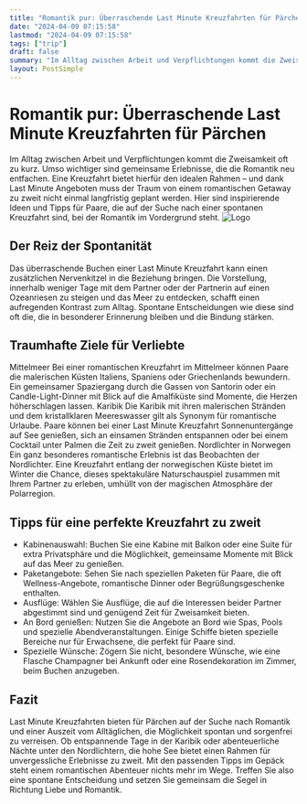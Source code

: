 ```yaml
---
title: "Romantik pur: Überraschende Last Minute Kreuzfahrten für Pärchen"
date: "2024-04-09 07:15:58"
lastmod: "2024-04-09 07:15:58"
tags: ["trip"]
draft: false
summary: "Im Alltag zwischen Arbeit und Verpflichtungen kommt die Zweisamkeit oft zu kurz. Umso wichtiger sind gemeinsame Erlebnisse, die die Romantik neu entfachen. Eine Kreuzfahrt bietet hierfür den idealen Rahmen – und dank Last Minute Angeboten muss der Traum von einem romantischen Getaway zu zweit nicht einmal langfristig geplant werden. Hier sind inspirierende Ideen und Tipps für Paare, die auf der Suche nach einer spontanen Kreuzfahrt sind, bei der Romantik im Vordergrund steht."
layout: PostSimple
---
```

# Romantik pur: Überraschende Last Minute Kreuzfahrten für Pärchen
Im Alltag zwischen Arbeit und Verpflichtungen kommt die Zweisamkeit oft zu kurz. Umso wichtiger sind gemeinsame Erlebnisse, die die Romantik neu entfachen. Eine Kreuzfahrt bietet hierfür den idealen Rahmen – und dank Last Minute Angeboten muss der Traum von einem romantischen Getaway zu zweit nicht einmal langfristig geplant werden. Hier sind inspirierende Ideen und Tipps für Paare, die auf der Suche nach einer spontanen Kreuzfahrt sind, bei der Romantik im Vordergrund steht.
<img alt="Logo" class="lazyImg" data-src="https://cdn.seniorsselection.com/upload-logo/Kreuzfahrt-Cruise-7.webp" src="/statics/image/loading.webp"/>
## Der Reiz der Spontanität
Das überraschende Buchen einer Last Minute Kreuzfahrt kann einen zusätzlichen Nervenkitzel in die Beziehung bringen. Die Vorstellung, innerhalb weniger Tage mit dem Partner oder der Partnerin auf einen Ozeanriesen zu steigen und das Meer zu entdecken, schafft einen aufregenden Kontrast zum Alltag. Spontane Entscheidungen wie diese sind oft die, die in besonderer Erinnerung bleiben und die Bindung stärken.
## Traumhafte Ziele für Verliebte
Mittelmeer
Bei einer romantischen Kreuzfahrt im Mittelmeer können Paare die malerischen Küsten Italiens, Spaniens oder Griechenlands bewundern. Ein gemeinsamer Spaziergang durch die Gassen von Santorin oder ein Candle-Light-Dinner mit Blick auf die Amalfiküste sind Momente, die Herzen höherschlagen lassen.
Karibik
Die Karibik mit ihren malerischen Stränden und dem kristallklaren Meereswasser gilt als Synonym für romantische Urlaube. Paare können bei einer Last Minute Kreuzfahrt Sonnenuntergänge auf See genießen, sich an einsamen Stränden entspannen oder bei einem Cocktail unter Palmen die Zeit zu zweit genießen.
Nordlichter in Norwegen
Ein ganz besonderes romantische Erlebnis ist das Beobachten der Nordlichter. Eine Kreuzfahrt entlang der norwegischen Küste bietet im Winter die Chance, dieses spektakuläre Naturschauspiel zusammen mit Ihrem Partner zu erleben, umhüllt von der magischen Atmosphäre der Polarregion.
## Tipps für eine perfekte Kreuzfahrt zu zweit
- Kabinenauswahl: Buchen Sie eine Kabine mit Balkon oder eine Suite für extra Privatsphäre und die Möglichkeit, gemeinsame Momente mit Blick auf das Meer zu genießen.
- Paketangebote: Sehen Sie nach speziellen Paketen für Paare, die oft Wellness-Angebote, romantische Dinner oder Begrüßungsgeschenke enthalten.
- Ausflüge: Wählen Sie Ausflüge, die auf die Interessen beider Partner abgestimmt sind und genügend Zeit für Zweisamkeit bieten.
- An Bord genießen: Nutzen Sie die Angebote an Bord wie Spas, Pools und spezielle Abendveranstaltungen. Einige Schiffe bieten spezielle Bereiche nur für Erwachsene, die perfekt für Paare sind.
- Spezielle Wünsche: Zögern Sie nicht, besondere Wünsche, wie eine Flasche Champagner bei Ankunft oder eine Rosendekoration im Zimmer, beim Buchen anzugeben.
## Fazit
Last Minute Kreuzfahrten bieten für Pärchen auf der Suche nach Romantik und einer Auszeit vom Alltäglichen, die Möglichkeit spontan und sorgenfrei zu verreisen. Ob entspannende Tage in der Karibik oder abenteuerliche Nächte unter den Nordlichtern, die hohe See bietet einen Rahmen für unvergessliche Erlebnisse zu zweit. Mit den passenden Tipps im Gepäck steht einem romantischen Abenteuer nichts mehr im Wege. Treffen Sie also eine spontane Entscheidung und setzen Sie gemeinsam die Segel in Richtung Liebe und Romantik.
        